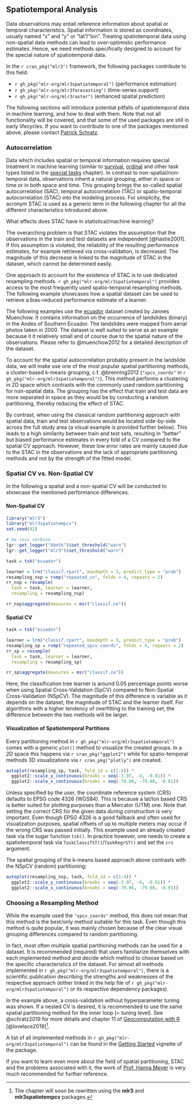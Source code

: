 ## Spatiotemporal Analysis {#spatiotemporal}

Data observations may entail reference information about spatial or temporal characteristics.
Spatial information is stored as coordinates, usually named "x" and "y" or "lat"/"lon".
Treating spatiotemporal data using non-spatial data methods can lead to over-optimistic performance estimates.
Hence, we need methods specifically designed to account for the special nature of spatiotemporal data.

In the `r cran_pkg("mlr3")` framework, the following packages contribute to this field:

- `r gh_pkg("mlr-org/mlr3spatiotemporal")` (performance estimation)
- `r gh_pkg("mlr-org/mlr3forecasting")` (time-series support)
- `r gh_pkg("mlr-org/mlr3raster")` (enhanced spatial prediction)

The following sections will introduce potential pitfalls of spatiotemporal data in machine learning, and how to deal with them.
Note that not all functionality will be covered, and that some of the used packages are still in early lifecycles.
If you want to contribute to one of the packages mentioned above, please contact [Patrick Schratz](https://github.com/pat-s).

### Autocorrelation {#spatiotemporal-intro}

Data which includes spatial or temporal information requires special treatment in machine learning (similar to [survival](#survival), [ordinal](#ordinal) and other task types listed in the [special tasks](#special-tasks) chapter).
In contrast to non-spatial/non-temporal data, observations inherit a natural grouping, either in space or time or in both space and time.
This grouping brings the so-called spatial autocorrelation (SAC), temporal autocorrelation (TAC) or spatio-temporal autocorrelation (STAC) into the modeling process.
For simplicity, the acronym STAC is used as a generic term in the following chapter for all the different characteristics introduced above.

What effects does STAC have in statistical/machine learning?

The overarching problem is that STAC violates the assumption that the observations in the train and test datasets are independent [@hastie2001].
If this assumption is violated, the reliability of the resulting performance estimates, for example retrieved via cross-validation, is decreased.
The magnitude of this decrease is linked to the magnitude of STAC in the dataset, which cannot be determined easily.

One approach to account for the existence of STAC is to use dedicated resampling methods.
`r gh_pkg("mlr-org/mlr3spatiotemporal")` provides access to the most frequently used spatio-temporal resampling methods.
The following example showcases how a spatial dataset can be used to retrieve a bias-reduced performance estimate of a learner.

The following examples use the [ecuador](https://mlr3spatiotempcv.mlr-org.com/reference/mlr_tasks_ecuador.html) dataset created by Jannes Muenchow.
It contains information on the occurrence of landslides (binary) in the Andes of Southern Ecuador.
The landslides were mapped from aerial photos taken in 2000.
The dataset is well suited to serve as an example because it it relatively small and of course due to the spatial nature of the observations.
Please refer to @muenchow2012 for a detailed description of the dataset.

To account for the spatial autocorrelation probably present in the landslide data, we will make use one of the most popular spatial partitioning methods, a cluster-based k-means grouping, c.f. @brenning2012 (`"spcv_coords"` in `r gh_pkg("mlr-org/mlr3spatiotemporal")`).
This method performs a clustering in 2D space which contrasts with the commonly used random partitioning for non-spatial data.
The grouping has the effect that train and test data are more separated in space as they would be by conducting a random partitioning, thereby reducing the effect of STAC.

By contrast, when using the classical random partitioning approach with spatial data, train and test observations would be located side-by-side across the full study area (a visual example is provided further below).
This leads to a high similarity between train and test sets, resulting in "better" but biased performance estimates in every fold of a CV compared to the spatial CV approach.
However, these low error rates are mainly caused due to the STAC in the observations and the lack of appropriate partitioning methods and not by the strength of the fitted model.

### Spatial CV vs. Non-Spatial CV {#sp-vs-nsp-cv}

In the following a spatial and a non-spatial CV will be conducted to showcase the mentioned performance differences.

#### Non-Spatial CV {#nsp-cv}

```r
library("mlr3")
library("mlr3spatiotempcv")
set.seed(42)

# be less verbose
lgr::get_logger("bbotk")$set_threshold("warn")
lgr::get_logger("mlr3")$set_threshold("warn")

task = tsk("ecuador")

learner = lrn("classif.rpart", maxdepth = 3, predict_type = "prob")
resampling_nsp = rsmp("repeated_cv", folds = 4, repeats = 2)
rr_nsp = resample(
  task = task, learner = learner,
  resampling = resampling_nsp)

rr_nsp$aggregate(measures = msr("classif.ce"))
```

#### Spatial CV {#sp-cv}

```r
task = tsk("ecuador")

learner = lrn("classif.rpart", maxdepth = 3, predict_type = "prob")
resampling_sp = rsmp("repeated_spcv_coords", folds = 4, repeats = 2)
rr_sp = resample(
  task = task, learner = learner,
  resampling = resampling_sp)

rr_sp$aggregate(measures = msr("classif.ce"))
```

<!--JM: shouldn't we use `benchmark_grid()` to ensure that the same partitions are used for both resamplings?-->

Here, the classification tree learner is around 0.05 percentage points worse when using Spatial Cross-Validation (SpCV) compared to Non-Spatial Cross-Validation (NSpCV).
The magnitude of this difference is variable as it depends on the dataset, the magnitude of STAC and the learner itself.
For algorithms with a higher tendency of overfitting to the training set, the difference between the two methods will be larger.

#### Visualization of Spatiotemporal Partitions {#vis-spt-partitions}

Every partitioning method in `r gh_pkg("mlr-org/mlr3spatiotemporal")` comes with a generic `plot()` method to visualize the created groups.
In a 2D space this happens via `r cran_pkg("ggplot2")` while for spatio-temporal methods 3D visualizations via `r cran_pkg("plotly")` are created.

```r
autoplot(resampling_sp, task, fold_id = c(1:4)) *
  ggplot2::scale_y_continuous(breaks = seq(-3.97, -4, -0.01)) *
  ggplot2::scale_x_continuous(breaks = seq(-79.06, -79.08, -0.01))

```

Unless specified by the user, the coordinate reference system (CRS) defaults to EPSG code 4326 (WGS84).
This is because a lat/lon based CRS is better suited for plotting purposes than a Mercator (UTM) one.
Note that setting the correct CRS for the given data *during construction* is very important.
Even though EPSG 4326 is a good fallback and often used for visualization purposes, spatial offsets of up to multiple meters may occur if the wrong CRS was passed initially.
This example used an already created task via the sugar function `tsk()`.
In practice however, one needs to create a spatiotemporal task via `TaskClassifST()`/`TaskRegrST()` and set the `crs` argument.

The spatial grouping of the k-means based approach above contrasts with the NSpCV (random) partitioning:

```r
autoplot(resampling_nsp, task, fold_id = c(1:4)) *
  ggplot2::scale_y_continuous(breaks = seq(-3.97, -4, -0.01)) *
  ggplot2::scale_x_continuous(breaks = seq(-79.06, -79.08, -0.01))
```

### Choosing a Resampling Method {#choose-spt-rsmp}

While the example used the `"spcv_coords"` method, this does not mean that this method is the best/only method suitable for this task.
Even though this method is quite popular, it was mainly chosen because of the clear visual grouping differences compared to random partitioning.

In fact, most often multiple spatial partitioning methods can be used for a dataset.
It is recommended (required) that users familiarize themselves with each implemented method and decide which method to choose based on the specific characteristics of the dataset.
For almost all methods implemented in `r gh_pkg("mlr-org/mlr3spatiotemporal")`, there is a scientific publication describing the strengths and weaknesses of the respective approach (either linked in the help file of `r gh_pkg("mlr-org/mlr3spatiotemporal")` or its respective dependency packages).

In the example above, a cross-validation without hyperparameter tuning was shown.
If a nested CV is desired, it is recommended to use the same spatial partitioning method for the inner loop (= tuning level).
See @schratz2019 for more details and chapter 11 of [Geocomputation with R](https://geocompr.robinlovelace.net/spatial-cv.html) [@lovelace2019]^[The chapter will soon be rewritten using the **mlr3** and **mlr3spatiotempcv** packages.].

A list of all implemented methods in `r gh_pkg("mlr-org/mlr3spatiotemporal")` can be found in the [Getting Started](https://mlr3spatiotempcv.mlr-org.com/articles/mlr3spatiotempcv.html#resampling-methods) vignette of the package.

If you want to learn even more about the field of spatial partitioning, STAC and the problems associated with it, the work of [Prof. Hanna Meyer](https://scholar.google.com/citations?user=9YibxW0AAAAJ&hl=en) is very much recommended for further reference.
